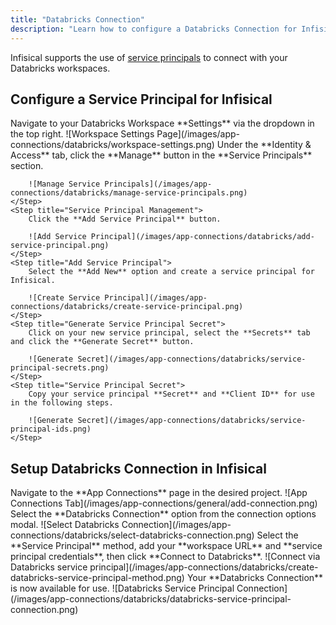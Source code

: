 ```yaml
---
title: "Databricks Connection"
description: "Learn how to configure a Databricks Connection for Infisical."
---
```


Infisical supports the use of [service principals](https://docs.databricks.com/en/admin/users-groups/service-principals.html) to connect with your Databricks workspaces.

## Configure a Service Principal for Infisical

<Steps>
    <Step title="Databricks Workspace Settings">
        Navigate to your Databricks Workspace **Settings** via the dropdown in the top right.
        ![Workspace Settings Page](/images/app-connections/databricks/workspace-settings.png)
    </Step>
    <Step title="Manage Service Principals">
        Under the **Identity & Access** tab, click the **Manage** button in the **Service Principals** section.

        ![Manage Service Principals](/images/app-connections/databricks/manage-service-principals.png)
    </Step>
    <Step title="Service Principal Management">
        Click the **Add Service Principal** button.

        ![Add Service Principal](/images/app-connections/databricks/add-service-principal.png)
    </Step>
    <Step title="Add Service Principal">
        Select the **Add New** option and create a service principal for Infisical.

        ![Create Service Principal](/images/app-connections/databricks/create-service-principal.png)
    </Step>
    <Step title="Generate Service Principal Secret">
        Click on your new service principal, select the **Secrets** tab and click the **Generate Secret** button.

        ![Generate Secret](/images/app-connections/databricks/service-principal-secrets.png)
    </Step>
    <Step title="Service Principal Secret">
        Copy your service principal **Secret** and **Client ID** for use in the following steps.

        ![Generate Secret](/images/app-connections/databricks/service-principal-ids.png)
    </Step>
</Steps>

## Setup Databricks Connection in Infisical

<Steps>
  <Step title="Navigate to App Connections">
    Navigate to the **App Connections** page in the desired project. ![App Connections
    Tab](/images/app-connections/general/add-connection.png)
  </Step>
  <Step title="Add Connection">
    Select the **Databricks Connection** option from the connection options modal.
    ![Select Databricks
    Connection](/images/app-connections/databricks/select-databricks-connection.png)
  </Step>
  <Step title="Authorize Connection">
    Select the **Service Principal** method, add your **workspace URL** and **service principal credentials**, then click **Connect to
    Databricks**. ![Connect via Databricks
    service principal](/images/app-connections/databricks/create-databricks-service-principal-method.png)
  </Step>
  <Step title="Connection Created">
    Your **Databricks Connection** is now available for use. ![Databricks Service Principal
    Connection](/images/app-connections/databricks/databricks-service-principal-connection.png)
  </Step>
</Steps>
